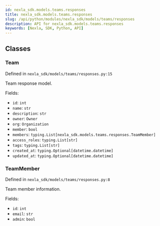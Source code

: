 ```yaml
---
id: nexla_sdk.models.teams.responses
title: nexla_sdk.models.teams.responses
slug: /api/python/modules/nexla_sdk/models/teams/responses
description: API for nexla_sdk.models.teams.responses
keywords: [Nexla, SDK, Python, API]
---
```


## Classes

### Team

Defined in `nexla_sdk/models/teams/responses.py:15`

Team response model.

Fields:

- `id`: `int`
- `name`: `str`
- `description`: `str`
- `owner`: `Owner`
- `org`: `Organization`
- `member`: `bool`
- `members`: `typing.List[nexla_sdk.models.teams.responses.TeamMember]`
- `access_roles`: `typing.List[str]`
- `tags`: `typing.List[str]`
- `created_at`: `typing.Optional[datetime.datetime]`
- `updated_at`: `typing.Optional[datetime.datetime]`

### TeamMember

Defined in `nexla_sdk/models/teams/responses.py:8`

Team member information.

Fields:

- `id`: `int`
- `email`: `str`
- `admin`: `bool`

